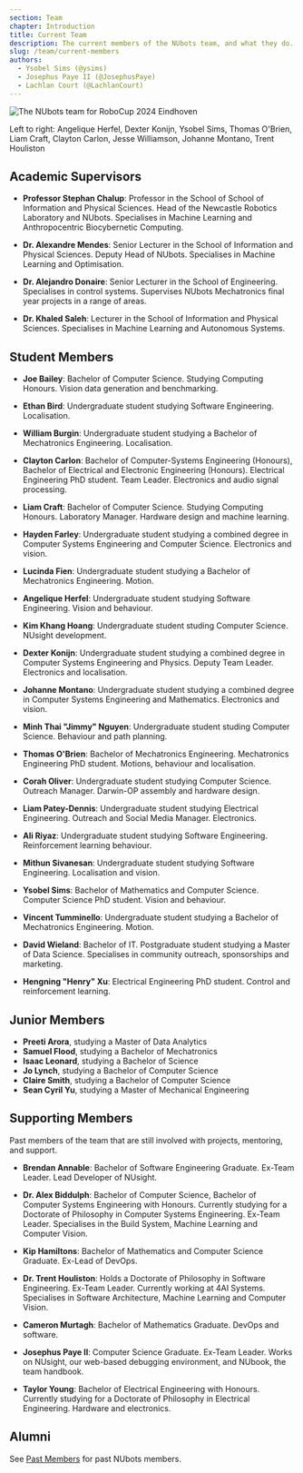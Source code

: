 ```yaml
---
section: Team
chapter: Introduction
title: Current Team
description: The current members of the NUbots team, and what they do.
slug: /team/current-members
authors:
  - Ysobel Sims (@ysims)
  - Josephus Paye II (@JosephusPaye)
  - Lachlan Court (@LachlanCourt)
---
```


![The NUbots team for RoboCup 2024 Eindhoven](./images/robocup-team-2024.jpg 'The NUbots team for RoboCup 2024')

Left to right: Angelique Herfel, Dexter Konijn, Ysobel Sims, Thomas O'Brien, Liam Craft, Clayton Carlon, Jesse Williamson, Johanne Montano, Trent Houliston

## Academic Supervisors

- **Professor Stephan Chalup**: Professor in the School of School of Information and Physical Sciences. Head of the Newcastle Robotics Laboratory and NUbots. Specialises in Machine Learning and Anthropocentric Biocybernetic Computing.

- **Dr. Alexandre Mendes**: Senior Lecturer in the School of Information and Physical Sciences. Deputy Head of NUbots. Specialises in Machine Learning and Optimisation.

- **Dr. Alejandro Donaire**: Senior Lecturer in the School of Engineering. Specialises in control systems. Supervises NUbots Mechatronics final year projects in a range of areas.

- **Dr. Khaled Saleh**: Lecturer in the School of Information and Physical Sciences. Specialises in Machine Learning and Autonomous Systems.

## Student Members

- **Joe Bailey**: Bachelor of Computer Science. Studying Computing Honours. Vision data generation and benchmarking.

- **Ethan Bird**: Undergraduate student studying Software Engineering. Localisation.

- **William Burgin**: Undergraduate student studying a Bachelor of Mechatronics Engineering. Localisation.

- **Clayton Carlon**: Bachelor of Computer-Systems Engineering (Honours), Bachelor of Electrical and Electronic Engineering (Honours). Electrical Engineering PhD student. Team Leader. Electronics and audio signal processing.

- **Liam Craft**: Bachelor of Computer Science. Studying Computing Honours. Laboratory Manager. Hardware design and machine learning.

- **Hayden Farley**: Undergraduate student studying a combined degree in Computer Systems Engineering and Computer Science. Electronics and vision.

- **Lucinda Fien**: Undergraduate student studying a Bachelor of Mechatronics Engineering. Motion.

- **Angelique Herfel**: Undergraduate student studying Software Engineering. Vision and behaviour.

- **Kim Khang Hoang**: Undergraduate student studing Computer Science. NUsight development.

- **Dexter Konijn**: Undergraduate student studying a combined degree in Computer Systems Engineering and Physics. Deputy Team Leader. Electronics and localisation.

- **Johanne Montano**: Undergraduate student studying a combined degree in Computer Systems Engineering and Mathematics. Electronics and vision.

- **Minh Thai "Jimmy" Nguyen**: Undergraduate student studing Computer Science. Behaviour and path planning.

- **Thomas O'Brien**: Bachelor of Mechatronics Engineering. Mechatronics Engineering PhD student. Motions, behaviour and localisation.

- **Corah Oliver**: Undergraduate student studying Computer Science. Outreach Manager. Darwin-OP assembly and hardware design.

- **Liam Patey-Dennis**: Undergraduate student studying Electrical Engineering. Outreach and Social Media Manager. Electronics.

- **Ali Riyaz**: Undergraduate student studying Software Engineering. Reinforcement learning behaviour.

- **Mithun Sivanesan**: Undergraduate student studying Software Engineering. Localisation and vision.

- **Ysobel Sims**: Bachelor of Mathematics and Computer Science. Computer Science PhD student. Vision and behaviour.

- **Vincent Tumminello**: Undergraduate student studying a Bachelor of Mechatronics Engineering. Motion.

- **David Wieland**: Bachelor of IT. Postgraduate student studying a Master of Data Science. Specialises in community outreach, sponsorships and marketing.

- **Hengning "Henry" Xu**: Electrical Engineering PhD student. Control and reinforcement learning.

## Junior Members

- **Preeti Arora**, studying a Master of Data Analytics
- **Samuel Flood**, studying a Bachelor of Mechatronics
- **Isaac Leonard**, studying a Bachelor of Science
- **Jo Lynch**, studying a Bachelor of Computer Science
- **Claire Smith**, studying a Bachelor of Computer Science
- **Sean Cyril Yu**, studying a Master of Mechanical Engineering

## Supporting Members

Past members of the team that are still involved with projects, mentoring, and support.

- **Brendan Annable**: Bachelor of Software Engineering Graduate. Ex-Team Leader. Lead Developer of NUsight.

- **Dr. Alex Biddulph**: Bachelor of Computer Science, Bachelor of Computer Systems Engineering with Honours. Currently studying for a Doctorate of Philosophy in Computer Systems Engineering. Ex-Team Leader. Specialises in the Build System, Machine Learning and Computer Vision.

- **Kip Hamiltons**: Bachelor of Mathematics and Computer Science Graduate. Ex-Lead of DevOps.

- **Dr. Trent Houliston**: Holds a Doctorate of Philosophy in Software Engineering. Ex-Team Leader. Currently working at 4AI Systems. Specialises in Software Architecture, Machine Learning and Computer Vision.

- **Cameron Murtagh**: Bachelor of Mathematics Graduate. DevOps and software.

- **Josephus Paye II**: Computer Science Graduate. Ex-Team Leader. Works on NUsight, our web-based debugging environment, and NUbook, the team handbook.

- **Taylor Young**: Bachelor of Electrical Engineering with Honours. Currently studying for a Doctorate of Philosophy in Electrical Engineering. Hardware and electronics.

## Alumni

See [Past Members](/team/past-members) for past NUbots members.
